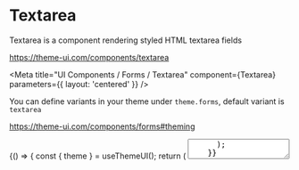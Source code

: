 
# Textarea

Textarea is a component rendering styled HTML textarea fields

https://theme-ui.com/components/textarea

<Meta
  title="UI Components / Forms / Textarea"
  component={Textarea}
  parameters={{ layout: 'centered' }}
/>

<ArgsTable of={Textarea} />

You can define variants in your theme under `theme.forms`, default variant is `textarea`

https://theme-ui.com/components/forms#theming

<Canvas>
  <Story name="Default">
    {() => {
      const { theme } = useThemeUI();
      return (
        <Textarea
          variant={select('Variant', theme ? Object.keys(theme.forms || {}) : [], 'textarea')}
          onChange={action('Textarea.default.onChange')}
          name="textarea.default"
          placeholder="tape something in..."
          aria-label="just an example"
          defaultValue={text('Content', '')}
        />
      );
    }}
  </Story>
</Canvas>

Accessible form textareas always have a label (either an actual HTML `label` element or aria-\* attributes)

<Canvas>
  <Story name="Accessibility">
    {() => {
      const { theme } = useThemeUI();
      return (
        <React.Fragment>
          <Label htmlFor="textarea.accessible">Tape someting in</Label>
          <Textarea
            id="textarea.accessible"
            variant={select('Variant', theme ? Object.keys(theme.forms || {}) : [], 'textarea')}
            onChange={action('Textarea.accessible.onChange')}
            name="textarea.accessible"
            placeholder="tape something in..."
            defaultValue={text('Content', '')}
          />
        </React.Fragment>
      );
    }}
  </Story>
</Canvas>

Textareas are controllable: state can be managed outside using for instance hooks

<Canvas>
  <Story name="State">
    {() => {
      const { theme } = useThemeUI();
      const [formData, setFormData] = useState({
        textarea: '',
      });
      const onInputChange = (key, value) => {
        setFormData({
          ...formData,
          [key]: value,
        });
      };
      return (
        <React.Fragment>
          <Textarea
            variant={select('Variant', theme ? Object.keys(theme.forms || {}) : [], 'textarea')}
            onChange={(event) => onInputChange('textarea', event.currentTarget.value)}
            name="textarea.state.example"
            type="text"
            placeholder="tape something in..."
            aria-label="just an example"
            value={formData.example}
          />
          <Divider />
          <Styled.pre>{JSON.stringify(formData, null, 2)}</Styled.pre>
        </React.Fragment>
      );
    }}
  </Story>
</Canvas>
